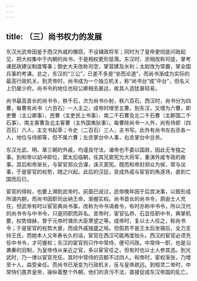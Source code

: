 ```yaml
---
---
---
```

title: （三）尚书权力的发展
---



东汉光武帝因鉴于西汉外戚的僭窃，不设辅政将军；同时为了皇帝更彻底问政起见，把大权集中于内朝的尚书，于是相权更形低落。东汉时，丞相改称司徒，掌考课民政建议制度等事；御史大夫改称司空，掌营建及水利；太尉改为常置，掌全国兵事的考课。总之，东汉的“三公”，已差不多是“坐而论道”，而尚书渐成为实际的最高行政机关。到灵帝时，尚书成为一个独立机关，称“尚书台”或“中台”，但名义上仍属少府。尚书令的地位也较公卿相去甚远，故其人选犹甚轻易。

尚书最高首长的尚书令，秩千石，次为尚书仆射，秩六百石。西汉时，尚书分为四曹，每曹有尚书（六百石）一人主之，成帝时增至五曹。到东汉，又增为六曹，即吏曹（主公卿事）、民曹（主吏民上书事）、南二千石曹及北二千石曹（主郡国二千石事）、南主客曹及北主客曹（主外国夷狄事）。每曹除尚书一人外，尚有侍郎（四百石）六人，主文书起草；令史（二百石）三人，主书写。此外有尚书左右丞各一人，地位与侍郎等，但不属六曹；左丞掌台中人事，右丞掌台中总务。

东汉光武、明、章三朝的外戚，均谨良守法，诸帝也不委以国政，因此无专擅之事。到和帝以幼冲即位，窦太后临朝，任其兄窦宪为大将军，重演外戚专政的故事。其后和帝渐长，与宦官郑众合谋，诛灭窦宪。既而和帝封郑众为侯，常与议事，于是宦官的权势，随之兴起。此后的汉廷，变成外戚与宦官的角逐场，直到亡国而后已。

宦官的得权，也要上溯到武帝时。前面已说过，武帝晚年因于后宫决事，以致形成所谓内朝，而尚书因职司出纳王命，渐握实权。尚书首长的尚书令，原由士人充任，但武帝有时以宦官典尚书事，改称为中书谒者令，有时亦称中书令，所以汉代的尚书令与中书令，只是同职而异名。宣帝时，宦官弘恭、石显任职中书，典掌机要，权势煊赫，曾于元帝时谮杀大臣萧望之等。成帝时，复以士人任之，称尚书令；于是宦官的权势大衰，而成外戚独盛之局。但假若不是王太后坐镇后，全力支持王氏，而她本人又年寿长久的话，宦官在西汉可能再度抬头。西汉的宦官必须充任中书令，才可握权；东汉的宦官则只作中常侍，便可问政。中常侍一职，也是沿袭秦的旧制，为皇帝侍从亲近之官，多以宦官任之，但有时也以士人参其选。到光武时，乃一律以宦官充任，其时中常侍的员额不过四人。和帝时，宦权渐张，乃增至十人，益受亲任。而尚书已渐变为行政机关，反与皇帝疏远。到桓灵二帝时，中常侍们愚弄皇帝，操纵着整个外朝，他们的贪污不法，直接促成东汉帝国的乱亡。